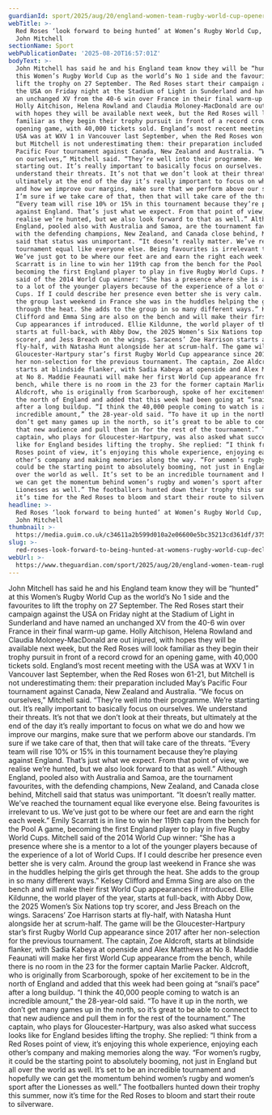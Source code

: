 ```yaml
---
guardianId: sport/2025/aug/20/england-women-team-rugby-world-cup-opener-us
webTitle: >-
  Red Roses ‘look forward to being hunted’ at Women’s Rugby World Cup, declares
  John Mitchell
sectionName: Sport
webPublicationDate: '2025-08-20T16:57:01Z'
bodyText: >-
  John Mitchell has said he and his England team know they will be “hunted” at
  this Women’s Rugby World Cup as the world’s No 1 side and the favourites to
  lift the trophy on 27 September. The Red Roses start their campaign against
  the USA on Friday night at the Stadium of Light in Sunderland and have named
  an unchanged XV from the 40-6 win over France in their final warm-up game.
  Holly Aitchison, Helena Rowland and Claudia Moloney-MacDonald are out injured,
  with hopes they will be available next week, but the Red Roses will look
  familiar as they begin their trophy pursuit in front of a record crowd for an
  opening game, with 40,000 tickets sold. England’s most recent meeting with the
  USA was at WXV 1 in Vancouver last September, when the Red Roses won 61-21,
  but Mitchell is not underestimating them: their preparation included May’s
  Pacific Four tournament against Canada, New Zealand and Australia. “We focus
  on ourselves,” Mitchell said. “They’re well into their programme. We’re
  starting out. It’s really important to basically focus on ourselves. We
  understand their threats. It’s not that we don’t look at their threats, but
  ultimately at the end of the day it’s really important to focus on what we do
  and how we improve our margins, make sure that we perform above our standards.
  I’m sure if we take care of that, then that will take care of the threats.
  “Every team will rise 10% or 15% in this tournament because they’re playing
  against England. That’s just what we expect. From that point of view, we
  realise we’re hunted, but we also look forward to that as well.” Although
  England, pooled also with Australia and Samoa, are the tournament favourites,
  with the defending champions, New Zealand, and Canada close behind, Mitchell
  said that status was unimportant. “It doesn’t really matter. We’ve reached the
  tournament equal like everyone else. Being favourites is irrelevant to us.
  We’ve just got to be where our feet are and earn the right each week.” Emily
  Scarratt is in line to win her 119th cap from the bench for the Pool A game,
  becoming the first England player to play in five Rugby World Cups. Mitchell
  said of the 2014 World Cup winner: “She has a presence where she is a mentor
  to a lot of the younger players because of the experience of a lot of World
  Cups. If I could describe her presence even better she is very calm. Around
  the group last weekend in France she was in the huddles helping the girls get
  through the heat. She adds to the group in so many different ways.” Kelsey
  Clifford and Emma Sing are also on the bench and will make their first World
  Cup appearances if introduced. Ellie Kildunne, the world player of the year,
  starts at full-back, with Abby Dow, the 2025 Women’s Six Nations top try
  scorer, and Jess Breach on the wings. Saracens’ Zoe Harrison starts at
  fly-half, with Natasha Hunt alongside her at scrum-half. The game will be the
  Gloucester-Hartpury star’s first Rugby World Cup appearance since 2017 after
  her non-selection for the previous tournament. The captain, Zoe Aldcroft,
  starts at blindside flanker, with Sadia Kabeya at openside and Alex Matthews
  at No 8. Maddie Feaunati will make her first World Cup appearance from the
  bench, while there is no room in the 23 for the former captain Marlie Packer.
  Aldcroft, who is originally from Scarborough, spoke of her excitement to be in
  the north of England and added that this week had been going at “snail’s pace”
  after a long buildup. “I think the 40,000 people coming to watch is an
  incredible amount,” the 28-year-old said. “To have it up in the north, we
  don’t get many games up in the north, so it’s great to be able to connect to
  that new audience and pull them in for the rest of the tournament.” The
  captain, who plays for Gloucester-Hartpury, was also asked what success looks
  like for England besides lifting the trophy. She replied: “I think from a Red
  Roses point of view, it’s enjoying this whole experience, enjoying each
  other’s company and making memories along the way. “For women’s rugby, it
  could be the starting point to absolutely booming, not just in England but all
  over the world as well. It’s set to be an incredible tournament and hopefully
  we can get the momentum behind women’s rugby and women’s sport after the
  Lionesses as well.” The footballers hunted down their trophy this summer, now
  it’s time for the Red Roses to bloom and start their route to silverware.
headline: >-
  Red Roses ‘look forward to being hunted’ at Women’s Rugby World Cup, declares
  John Mitchell
thumbnail: >-
  https://media.guim.co.uk/c34611a2b599d010a2e06600e5bc35213cd361df/375_0_4223_3378/500.jpg
slug: >-
  red-roses-look-forward-to-being-hunted-at-womens-rugby-world-cup-declares-john-mitchell
webUrl: >-
  https://www.theguardian.com/sport/2025/aug/20/england-women-team-rugby-world-cup-opener-us
---
```

John Mitchell has said he and his England team know they will be “hunted” at this Women’s Rugby World Cup as the world’s No 1 side and the favourites to lift the trophy on 27 September. The Red Roses start their campaign against the USA on Friday night at the Stadium of Light in Sunderland and have named an unchanged XV from the 40-6 win over France in their final warm-up game. Holly Aitchison, Helena Rowland and Claudia Moloney-MacDonald are out injured, with hopes they will be available next week, but the Red Roses will look familiar as they begin their trophy pursuit in front of a record crowd for an opening game, with 40,000 tickets sold. England’s most recent meeting with the USA was at WXV 1 in Vancouver last September, when the Red Roses won 61-21, but Mitchell is not underestimating them: their preparation included May’s Pacific Four tournament against Canada, New Zealand and Australia. “We focus on ourselves,” Mitchell said. “They’re well into their programme. We’re starting out. It’s really important to basically focus on ourselves. We understand their threats. It’s not that we don’t look at their threats, but ultimately at the end of the day it’s really important to focus on what we do and how we improve our margins, make sure that we perform above our standards. I’m sure if we take care of that, then that will take care of the threats. “Every team will rise 10% or 15% in this tournament because they’re playing against England. That’s just what we expect. From that point of view, we realise we’re hunted, but we also look forward to that as well.” Although England, pooled also with Australia and Samoa, are the tournament favourites, with the defending champions, New Zealand, and Canada close behind, Mitchell said that status was unimportant. “It doesn’t really matter. We’ve reached the tournament equal like everyone else. Being favourites is irrelevant to us. We’ve just got to be where our feet are and earn the right each week.” Emily Scarratt is in line to win her 119th cap from the bench for the Pool A game, becoming the first England player to play in five Rugby World Cups. Mitchell said of the 2014 World Cup winner: “She has a presence where she is a mentor to a lot of the younger players because of the experience of a lot of World Cups. If I could describe her presence even better she is very calm. Around the group last weekend in France she was in the huddles helping the girls get through the heat. She adds to the group in so many different ways.” Kelsey Clifford and Emma Sing are also on the bench and will make their first World Cup appearances if introduced. Ellie Kildunne, the world player of the year, starts at full-back, with Abby Dow, the 2025 Women’s Six Nations top try scorer, and Jess Breach on the wings. Saracens’ Zoe Harrison starts at fly-half, with Natasha Hunt alongside her at scrum-half. The game will be the Gloucester-Hartpury star’s first Rugby World Cup appearance since 2017 after her non-selection for the previous tournament. The captain, Zoe Aldcroft, starts at blindside flanker, with Sadia Kabeya at openside and Alex Matthews at No 8. Maddie Feaunati will make her first World Cup appearance from the bench, while there is no room in the 23 for the former captain Marlie Packer. Aldcroft, who is originally from Scarborough, spoke of her excitement to be in the north of England and added that this week had been going at “snail’s pace” after a long buildup. “I think the 40,000 people coming to watch is an incredible amount,” the 28-year-old said. “To have it up in the north, we don’t get many games up in the north, so it’s great to be able to connect to that new audience and pull them in for the rest of the tournament.” The captain, who plays for Gloucester-Hartpury, was also asked what success looks like for England besides lifting the trophy. She replied: “I think from a Red Roses point of view, it’s enjoying this whole experience, enjoying each other’s company and making memories along the way. “For women’s rugby, it could be the starting point to absolutely booming, not just in England but all over the world as well. It’s set to be an incredible tournament and hopefully we can get the momentum behind women’s rugby and women’s sport after the Lionesses as well.” The footballers hunted down their trophy this summer, now it’s time for the Red Roses to bloom and start their route to silverware.
